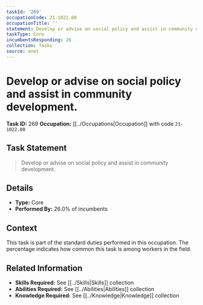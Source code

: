 ```yaml
---
taskId: '269'
occupationCode: 21-1022.00
occupationTitle: ''
statement: Develop or advise on social policy and assist in community development.
taskType: Core
incumbentsResponding: 26
collection: Tasks
source: onet
---
```

# Develop or advise on social policy and assist in community development.

**Task ID:** 269
**Occupation:** [[../Occupations|Occupation]] with code `21-1022.00`

## Task Statement

> Develop or advise on social policy and assist in community development.

## Details

- **Type:** Core
- **Performed By:** 26.0% of incumbents

## Context

This task is part of the standard duties performed in this occupation. The percentage indicates how common this task is among workers in the field.

## Related Information

- **Skills Required:** See [[../Skills|Skills]] collection
- **Abilities Required:** See [[../Abilities|Abilities]] collection
- **Knowledge Required:** See [[../Knowledge|Knowledge]] collection
